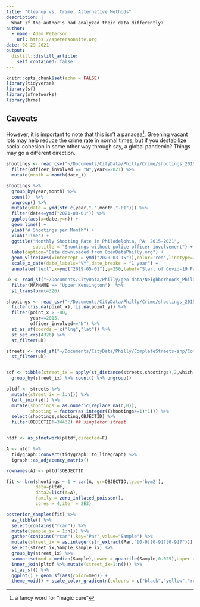 ```yaml
---
title: "Cleanup vs. Crime: Alternative Methods"
description: |
  What if the author's had analyzed their data differently?
author:
  - name: Adam Peterson
    url: https://apetersonsite.org
date: 08-29-2021
output:
  distill::distill_article:
    self_contained: false
---
```



```r
knitr::opts_chunk$set(echo = FALSE)
library(tidyverse)
library(sf)
library(sfnetworks)
library(brms)
```


## Caveats
However, it is important
to note that this isn't a panacea^[a fancy word for "magic cure"]. 
Greening vacant lots may help reduce the crime rate in normal times, but 
if you destabilize social cohesion in some other way through say, 
a global pandemic? Things may go a different direction.


```r
shootings <- read_csv("~/Documents/CityData/Philly/Crime/shootings_2015_2020.csv") %>% 
  filter(officer_involved == "N",year<=2021) %>% 
  mutate(month = month(date_))

shootings %>% 
  group_by(year,month) %>% 
  count()  %>% 
  ungroup() %>% 
  mutate(date = ymd(str_c(year,"-",month,"-01"))) %>% 
  filter(date<=ymd("2021-08-01")) %>% 
  ggplot(aes(x=date,y=n)) + 
  geom_line() + 
  ylab("# Shootings per Month") + 
  xlab("Time") + 
  ggtitle("Monthly Shooting Rate in Philadelphia, PA: 2015-2021",
          subtitle = "Shootings without police officer involvement") + 
  labs(caption="Data downloaded from OpenDataPhilly.org") + 
  geom_vline(aes(xintercept = ymd("2020-03-15")),color='red',linetype=2) + 
  scale_x_date(date_labels="%Y",date_breaks = "1 year") + 
  annotate("text",x=ymd("2019-05-01"),y=250,label="Start of Covid-19 Pandemic",size=6)
```

```r

uk <- read_sf("~/Documents/CityData/Philly/geo-data/Neighborhoods_Philadelphia/Neighborhoods_Philadelphia.shp") %>%
  filter(MAPNAME == "Upper Kensington")  %>% 
  st_transform(4326)

shootings <- read_csv("~/Documents/CityData/Philly/Crime/shootings_2015_2020.csv") %>% 
  filter(!is.na(point_x),!is.na(point_y)) %>% 
  filter(point_x > -80,
         year==2015,
         officer_involved=="N") %>% 
  st_as_sf(coords = c("lng","lat")) %>% 
  st_set_crs(4326) %>% 
  st_filter(uk)

streets <- read_sf("~/Documents/CityData/Philly/CompleteStreets-shp/CompleteStreets.shp") %>% 
  st_filter(uk)


sdf <- tibble(street_ix = apply(st_distance(streets,shootings),2,which.min),count=1) %>% 
  group_by(street_ix) %>% count() %>% ungroup()

pltdf <- streets %>% 
  mutate(street_ix = 1:n()) %>% 
  left_join(sdf) %>% 
  mutate(shootings = as.numeric(replace_na(n,0)),
         shooting = factor(as.integer((shootings>=1)*1))) %>% 
  select(shootings,shooting,OBJECTID) %>% 
  filter(OBJECTID!=34432) ## singleton street


ntdf <- as_sfnetwork(pltdf,directed=F)

A <- ntdf %>% 
  tidygraph::convert(tidygraph::to_linegraph) %>% 
  igraph::as_adjacency_matrix()

rownames(A) <- pltdf$OBJECTID
```


```r

fit <- brm(shootings ~ 1 + car(A, gr=OBJECTID,type='bym2'),
           data=pltdf,
           data2=list(A=A),
           family = zero_inflated_poisson(),
           cores = 4,iter = 2E3)
```


```r
posterior_samples(fit) %>% 
  as_tibble() %>% 
  select(contains("rcar")) %>% 
  mutate(sample_ix = 1:n()) %>% 
  gather(contains("rcar"),key="Par",value="Sample") %>%
  mutate(street_ix = as.integer(str_extract(Par,"[0-9][0-9]?[0-9]?"))) %>% 
  select(street_ix,Sample,sample_ix) %>% 
  group_by(street_ix) %>% 
  summarise(med = median(Sample),Lower = quantile(Sample,0.025),Upper = quantile(Sample,0.975)) %>% 
  inner_join(pltdf %>% mutate(street_ix=1:n())) %>% 
  st_as_sf() %>% 
  ggplot() + geom_sf(aes(color=med)) + 
  theme_void() + scale_color_gradientn(colours = c("black","yellow","red"),limits=c(-2,4))
```
